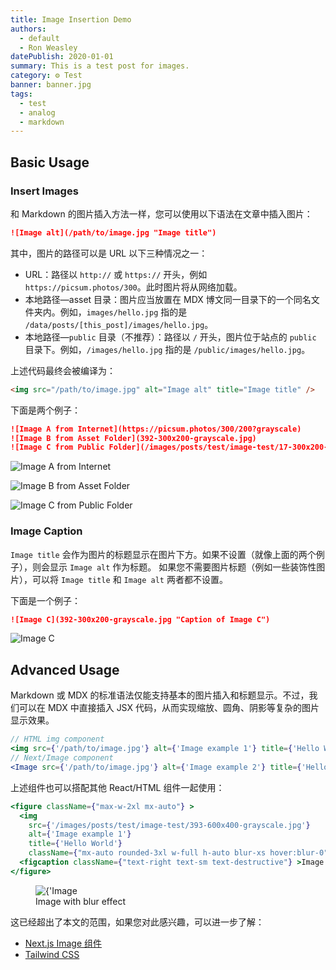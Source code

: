 ```yaml
---
title: Image Insertion Demo
authors:
  - default
  - Ron Weasley
datePublish: 2020-01-01
summary: This is a test post for images.
category: ⚙️ Test
banner: banner.jpg
tags:
  - test
  - analog
  - markdown
---
```


## Basic Usage

### Insert Images

和 Markdown 的图片插入方法一样，您可以使用以下语法在文章中插入图片：

```markdown
![Image alt](/path/to/image.jpg "Image title")
```
其中，图片的路径可以是 URL 以下三种情况之一：
- URL：路径以 `http://` 或 `https://` 开头，例如 `https://picsum.photos/300`。此时图片将从网络加载。
- 本地路径—asset 目录：图片应当放置在 MDX 博文同一目录下的一个同名文件夹内。例如，`images/hello.jpg` 指的是 `/data/posts/[this_post]/images/hello.jpg`。
- 本地路径—`public` 目录（不推荐）：路径以 `/` 开头，图片位于站点的 `public` 目录下。例如，`/images/hello.jpg` 指的是 `/public/images/hello.jpg`。

上述代码最终会被编译为：

```html
<img src="/path/to/image.jpg" alt="Image alt" title="Image title" />
```

下面是两个例子：

```markdown
![Image A from Internet](https://picsum.photos/300/200?grayscale)
![Image B from Asset Folder](392-300x200-grayscale.jpg)
![Image C from Public Folder](/images/posts/test/image-test/17-300x200-grayscale.jpg)
```
![Image A from Internet](https://picsum.photos/300/200?grayscale)

![Image B from Asset Folder](392-300x200-grayscale.jpg)

![Image C from Public Folder](/images/posts/test/image-test/17-300x200-grayscale.jpg)

### Image Caption

`Image title` 会作为图片的标题显示在图片下方。如果不设置（就像上面的两个例子），则会显示 `Image alt` 作为标题。
如果您不需要图片标题（例如一些装饰性图片），可以将 `Image title` 和 `Image alt` 两者都不设置。

下面是一个例子：

```markdown
![Image C](392-300x200-grayscale.jpg "Caption of Image C")
```

![Image C](392-300x200-grayscale.jpg "Caption of Image C")

## Advanced Usage

Markdown 或 MDX 的标准语法仅能支持基本的图片插入和标题显示。不过，我们可以在 MDX 中直接插入 JSX 代码，从而实现缩放、圆角、阴影等复杂的图片显示效果。

```jsx
// HTML img component
<img src={'/path/to/image.jpg'} alt={'Image example 1'} title={'Hello World'} width={200} height={300} />
// Next/Image component
<Image src={'/path/to/image.jpg'} alt={'Image example 2'} title={'Hello World'} width={200} height={300} />
```

上述组件也可以搭配其他 React/HTML 组件一起使用：

```jsx
<figure className={"max-w-2xl mx-auto"} >
  <img
    src={'/images/posts/test/image-test/393-600x400-grayscale.jpg'}
    alt={'Image example 1'}
    title={'Hello World'}
    className={"mx-auto rounded-3xl w-full h-auto blur-xs hover:blur-0"} />
  <figcaption className={"text-right text-sm text-destructive"} >Image with blur effect</figcaption>
</figure>
```

<figure className={"max-w-2xl mx-auto"} >
  <img
    src={'/images/posts/test/image-test/393-600x400-grayscale.jpg'}
    alt={'Image placeholder with blur-sm effect'}
    title={'Hello World'}
    className={"mx-auto rounded-3xl w-full h-auto blur-xs hover:blur-0"} />
  <figcaption className={"text-right text-sm text-destructive"} >Image with blur effect</figcaption>
</figure>

这已经超出了本文的范围，如果您对此感兴趣，可以进一步了解：

- [Next.js Image 组件](https://nextjs.org/docs/api-reference/next/image)
- [Tailwind CSS](https://tailwindcss.com/docs/installation)
